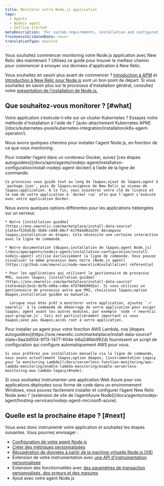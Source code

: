 ```yaml
---
title: Monitorer votre Node.js application
tags:
  - Agents
  - Nodejs agent
  - Getting started
metaDescription: 'For system requirements, installation and configuration procedures, and troubleshooting tips for New Relic''s Node.js agent, start here.'
freshnessValidatedDate: never
translationType: machine
---
```


Vous souhaitez commencer monitoring votre Node.js application avec New Relic dès maintenant ? Utilisez ce guide pour trouver le meilleur chemin pour commencer à envoyer vos données d&apos;application à New Relic.

Vous souhaitez en savoir plus avant de commencer ? [Introduction à APM](/docs/apm/new-relic-apm/getting-started/introduction-apm) et [Introduction à New Relic pour Node.js](/docs/apm/agents/nodejs-agent/getting-started/introduction-new-relic-nodejs) sont un bon point de départ. Si vous souhaitez en savoir plus sur le processus d&apos;installation général, consultez notre [présentation de l&apos;installation de Node.js.](/docs/apm/agents/nodejs-agent/installation-configuration/install-nodejs-agent)

## Que souhaitez-vous monitorer ? [#what]

<Callout variant="tip">
  Votre application s’exécute-t-elle sur un cluster Kubernetes ? Essayez notre méthode d&apos;installation à l&apos;aide de l&apos; [auto-attachement Kubernetes APM](/docs/kubernetes-pixie/kubernetes-integration/installation/k8s-agent-operator/).
</Callout>

Nous avons quelques chemins pour installer l&apos;agent Node.js, en fonction de ce que vous monitoring.

<CollapserGroup>
  <Collapser id="docker" title="Application déployée dans un conteneur Docker">
    Pour installer l’agent dans un conteneur Docker, suivez [ces étapes autoguidées](/docs/apm/agents/nodejs-agent/installation-configuration/install-nodejs-agent-docker) à l’aide de la ligne de commande.

    Ce processus vous guide tout au long de l&apos;ajout de l&apos;agent à `package.json`, puis de l&apos;exigence de New Relic au niveau de l&apos;application. À la fin, vous ajouterez votre clé de licence et le nom de votre application à `docker run` afin que l’agent s’exécute avec votre application Docker.
  </Collapser>

  <Collapser id="server" title="Application déployée sur un serveur">
    Nous avons quelques options différentes pour les applications hébergées sur un serveur.

    * Notre [installation guidée](https://one.newrelic.com/marketplace/install-data-source?state=f535d53b-5b84-cd48-80cf-61704ad02e29) décompose l&apos;installation en étapes. Cela nécessite une certaine interaction avec la ligne de commande.

    * Notre documentation [d&apos;installation de l&apos;agent Node.js](/docs/apm/agents/nodejs-agent/installation-configuration/install-nodejs-agent) utilise exclusivement la ligne de commande. Vous pouvez visualiser le même processus dans notre [Node.js agent](https://github.com/newrelic/node-newrelic#installation) référentiel

    * Pour les applications qui utilisent le gestionnaire de processus PM2, suivez l&apos; [installation guidée](https://one.newrelic.com/marketplace/install-data-source?state=ba2c3ecb-defb-e99a-c4be-47d786690d2a). Si vous utilisez un gestionnaire de processus autre que PM2, choisissez l&apos;option d&apos;installation guidée ou manuelle.

      Lorsque vous êtes prêt à monitorer votre application, ajoutez `-r newrelic` à la commande de démarrage de votre application pour exiger l&apos; agent avant les autres modules, par exemple `node -r newrelic your-program.js`. Ceci est particulièrement important si vous n&apos;avez pas d&apos;accès root à votre application.
  </Collapser>

  <Collapser id="lambda" title="Déploiement d'application avec AWS Lambda">
    Pour installer un agent pour votre fonction AWS Lambda, nos [étapes autoguidées](https://one.newrelic.com/marketplace/install-data-source?state=9aa3d004-6f13-1477-604e-b6a2d6bb992d) fournissent un script de configuration qui configure automatiquement AWS pour vous.

    Si vous préférez une installation manuelle via la ligne de commande, nous avons actuellement l&apos;option d&apos; [instrumentation Legacy pour le monitoring Lambda](/docs/serverless-function-monitoring/aws-lambda-monitoring/enable-lambda-monitoring/enable-serverless-monitoring-aws-lambda-legacy/#node).
  </Collapser>

  <Collapser id="azure" title="Application Web Azure sur Windows">
    Si vous souhaitez instrumenter une application Web Azure pour vos applications déployées sous forme de code dans un environnement Windows, vous pouvez facilement installer et configurer l’agent New Relic Node avec l’ [extension de site de l’agentAzure Node](/docs/agents/nodejs-agent/hosting-services/nodejs-agent-microsoft-azure).
  </Collapser>
</CollapserGroup>

## Quelle est la prochaine étape ? [#next]

Vous avez donc instrumenté votre application et souhaitez les étapes suivantes. Vous pourriez envisager :

* [Configuration de votre agent Node.js](/docs/apm/agents/nodejs-agent/installation-configuration/nodejs-agent-configuration)
* [Créer des métriques personnalisées](/docs/apm/agents/nodejs-agent/extend-your-instrumentation/nodejs-custom-metrics)
* [Récupération de données à partir de la machine virtuelle Node.js (V8)](/docs/apm/agents/nodejs-agent/extend-your-instrumentation/nodejs-vm-measurements)
* Extension de votre instrumentation avec [une API d&apos;instrumentation personnalisée](/docs/apm/agents/nodejs-agent/extend-your-instrumentation/nodejs-custom-instrumentation)
* Extension des fonctionnalités avec [des paramètres de transaction personnalisés, des erreurs et des mesures](/docs/apm/agents/nodejs-agent/api-guides/guide-using-nodejs-agent-api)
* Ajout [<InlinePopover type="browser" />](/docs/apm/agents/nodejs-agent/extend-your-instrumentation/browser-monitoring-nodejs-agent)avec votre agent Node.js